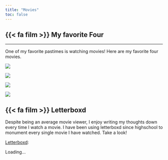 ```yaml
---
title: "Movies"
toc: false
---
```


## {{< fa film >}} My favorite Four



------------------------------------------------------------------------

One of my favorite pastimes is watching movies! Here are my favorite four movies.

::: {layout="[[1, 1, 1, 1]]"} 
![](pics/Nanpan.jpg){group="fav"
description="Nanban"}

![](pics/mono.jpg){group="fav"
description="Princess Mononoke"}

![](pics/ff.jpg){group="fav"
description="Fantastic Mr.Fox"}

![](pics/ihate.jpg){group="fav"
description="10 Things I hate about You"}
:::

## {{< fa film >}} Letterboxd

Despite being an average movie viewer, I enjoy writing my thoughts down every time I watch a movie. I have been using letterboxd since highschool to monument every single movie I have watched. Take a look!

[Letterboxd](https://letterboxd.com/hibahganie/):

::: {#letterboxd-embed-wrapper-tc .my-css-class}
Loading...
:::

```{=html}
<script>
fetch('https://lb-embed-content.bokonon.dev?username=hibahganie')
  .then(response => response.text())
  .then(data => {
    document.getElementById('letterboxd-embed-wrapper-tc').innerHTML = data;
  });
</script>
```
